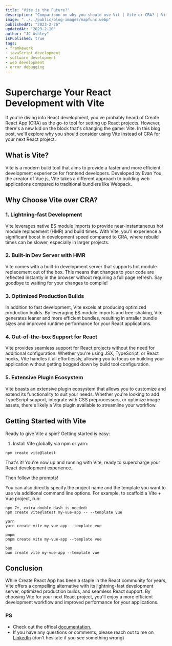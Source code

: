 ```yaml
---
title: "Vite is the Future?"
description: "Comparison on why you should use Vit | Vite or CRA? | Vite documentation | Vite docs"
image: "../../public/blog-images/mapfunc.webp"
publishedAt: "2023-2-26"
updatedAt: "2023-2-10"
author: "JC Ashley"
isPublished: true
tags:
- framkework 
- javaScript development
- software development
- web development
- error debugging
---
```


# Supercharge Your React Development with Vite

If you're diving into React development, you've probably heard of Create React App (CRA) as the go-to tool for setting up React projects. However, there's a new kid on the block that's changing the game: Vite. In this blog post, we'll explore why you should consider using Vite instead of CRA for your next React project.

## What is Vite?

Vite is a modern build tool that aims to provide a faster and more efficient development experience for frontend developers. Developed by Evan You, the creator of Vue.js, Vite takes a different approach to building web applications compared to traditional bundlers like Webpack.

## Why Choose Vite over CRA?

### 1. Lightning-fast Development

Vite leverages native ES module imports to provide near-instantaneous hot module replacement (HMR) and build times. With Vite, you'll experience a significant boost in development speed compared to CRA, where rebuild times can be slower, especially in larger projects.

### 2. Built-in Dev Server with HMR

Vite comes with a built-in development server that supports hot module replacement out of the box. This means that changes to your code are reflected instantly in the browser without requiring a full page refresh. Say goodbye to waiting for your changes to compile!

### 3. Optimized Production Builds

In addition to fast development, Vite excels at producing optimized production builds. By leveraging ES module imports and tree-shaking, Vite generates leaner and more efficient bundles, resulting in smaller bundle sizes and improved runtime performance for your React applications.

### 4. Out-of-the-box Support for React

Vite provides seamless support for React projects without the need for additional configuration. Whether you're using JSX, TypeScript, or React hooks, Vite handles it all effortlessly, allowing you to focus on building your application without getting bogged down by build tool configuration.

### 5. Extensive Plugin Ecosystem

Vite boasts an extensive plugin ecosystem that allows you to customize and extend its functionality to suit your needs. Whether you're looking to add TypeScript support, integrate with CSS preprocessors, or optimize image assets, there's likely a Vite plugin available to streamline your workflow.

## Getting Started with Vite

Ready to give Vite a spin? Getting started is easy:

1. Install Vite globally via npm or yarn:
```
npm create vite@latest

```
That's it! You're now up and running with Vite, ready to supercharge your React development experience.

Then follow the prompts!

You can also directly specify the project name and the template you want to use via additional command line options. For example, to scaffold a Vite + Vue project, run:

```
npm 7+, extra double-dash is needed:
npm create vite@latest my-vue-app -- --template vue

yarn
yarn create vite my-vue-app --template vue

pnpm
pnpm create vite my-vue-app --template vue

bun
bun create vite my-vue-app --template vue
```

## Conclusion
While Create React App has been a staple in the React community for years, Vite offers a compelling alternative with its lightning-fast development server, optimized production builds, and seamless React support. By choosing Vite for your next React project, you'll enjoy a more efficient development workflow and improved performance for your applications.

### PS
- Check out the offical [documentation.](https://vitejs.dev/)
- If you have any questions or comments, please reach out to me on [LinkedIn](https://www.linkedin.com/in/jeremy-ashley-webdev/) (don't hesitate if you see something wrong)